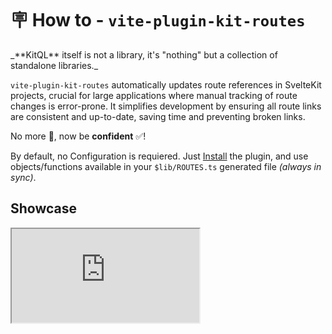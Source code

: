 
# 🪧 How to - `vite-plugin-kit-routes`

<Callout type="info" emoji="💡">
  _**KitQL** itself is not a library, it's "nothing" but a collection of standalone libraries._
</Callout>

`vite-plugin-kit-routes` automatically updates route references in SvelteKit projects, crucial for
large applications where manual tracking of route changes is error-prone. It simplifies development
by ensuring all route links are consistent and up-to-date, saving time and preventing broken links.

No more 🤞, now be **confident** ✅!

By default, no Configuration is requiered. Just [Install](#installation) the plugin, and use
objects/functions available in your `$lib/ROUTES.ts` generated file _(always in sync)_.

## Showcase

<iframe src="https://www.youtube.com/embed/GH5NxbdCZ74?start=489" />

## Examples

```svelte filename="First example" {2, 9}
<script lang="ts">
  import { route } from '$lib/ROUTES'
</script>

<!-- 🤞 before, hardcoded string, error prone -->
<a href="/terms-and-conditions">Terms</a>

<!-- ✅ after, typechecked route, no more errors -->
<a href={route('/terms-and-conditions')}>Terms</a>
<!-- 
   If you change location of `/terms-and-conditions/+page.svelte`: 
     - the key '/terms-and-conditions' will not exist
     - `route` function will yell! 
-->
```

```svelte filename="With 1 route param" {2, 9}
<script lang="ts">
  import { route } from '$lib/ROUTES'
</script>

<!-- 🤞 before, hardcoded string, error prone -->
<a href="/site/123">Go to site</a>

<!-- ✅ after, typechecked route, no more errors -->
<a href={route('/site/[id]', { id: 123 })}>Go to site</a>
```

```svelte filename="With 1 Search Param*" {2, 9}
<script lang="ts">
  import { route } from '$lib/ROUTES'
</script>

<!-- 🤞 before, hardcoded string, error prone -->
<a href="/site/123?limit=3">Go to site</a>

<!-- ✅ after, typechecked route, no more errors -->
<a href={route('/site/[id]', { id: 123, limit: 3 })}>Go to site</a>
```

```svelte filename="With a named action" {4, 12}
<script lang="ts">
  import { enhance } from '$app/forms'
  import { page } from '$app/stores'
  import { route } from '$lib/ROUTES'

  const id = $page.params.id

  // 🤞 before, hardcoded string, error prone
  const action =  `/site/${id}?/send`

  // ✅ after, typechecked route, no more errors
  const action = route('send /site/[id]', { id })
</script>

<form method="POST" use:enhance {action}>
  <button>Check</button>
</form>
```

```svelte filename="LINKS - 1 reference in config*" {2, 9}
<script lang="ts">
  import { route } from '$lib/ROUTES'
</script>

<!-- 🤞 before, hardcoded string, error prone -->
<a href="https://twitter.com/jycouet">Twitter</a>

<!-- ✅ after, typechecked route, no more errors -->
<a href={route('twitter')}>Twitter</a>
```

```svelte filename="LINKS - with params & search params*" {2, 9}
<script lang="ts">
  import { route } from '$lib/ROUTES'
</script>

<!-- 🤞 before, hardcoded string, error prone -->
<img src="https://www.gravatar.com/avatar/jycouet?s=20&d=identicon" alt="logo" />

<!-- ✅ after, typechecked route, no more errors -->
<img src={route('gravatar', { str: 'jycouet', s: 20 })} alt="logo" />
```

<br />
<em>* You can add a lot of configs to specify search params, types, ...</em>
## Installation

```sh npm2yarn
npm i -D vite-plugin-kit-routes
```

## Demo

### Local

```bash
npm create kitql@latest --template kit-routes
```

### Online

[![](https://img.shields.io/badge/Open_in-SvelteLab-black?logo=svelte&color=%23FF3E00)](https://www.sveltelab.dev/?provider=github&owner=jycouet&repo=kitql&branch=main&path=%2Fpackages%2Fcreate-kitql%2Ftemplates%2Fkit-routes)

[![](https://img.shields.io/badge/Open_in-CodeSandbox-black?logo=codesandbox&color=%23151515)](https://codesandbox.io/p/sandbox/github/jycouet/kitql/tree/main/packages/create-kitql/templates/kit-routes)

[![](https://img.shields.io/badge/Open_in-StackBlitz-black?logo=stackblitz&color=%231269D3)](https://stackblitz.com/github.com/jycouet/kitql/tree/main/packages/create-kitql/templates/kit-routes)

## Configuration

Add the plugin like this:

```js filename="vite.config.js" {2, 9}
import { sveltekit } from '@sveltejs/kit/vite'
import { kitRoutes } from 'vite-plugin-kit-routes'

/** @type {import('vite').UserConfig} */
const config = {
  plugins: [
    sveltekit(),
    // ✅ Add the plugin
    kitRoutes()
  ]
}

export default config
```

It will generate a file `./src/lib/ROUTES.ts` at the start of your dev server & any update of any of
your `+page.svelte` | `+server.ts` | `+page.server.ts`.

## Side Notes

<Callout>You can make use of `ctrl + space` to discover config options. 🎉</Callout>

---

- What kind of format you want to use ?

_You can choose anyway_ 😜

```ts filename="vite.config.ts"
kitRoutes({
  /**
   * // format: `route(path)`                    -> default <-
   * route("/site/[id]", { id: 7, tab: 'info' })
   *
   * // format: `route(symbol)`
   * route("site_id", { id: 7, tab: 'info' })
   *
   * // format: `variables`                      (best for code splitting & privacy)
   * PAGE_site_id({ id: 7, tab: 'info' })
   *
   * // format: `object[path]`
   * PAGES["/site/[id]"]({ id: 7, tab: 'info' })
   *
   * // format: `object[symbol]`
   * PAGES.site_id({ id: 7, tab: 'info' })
   *
   * // you have also `route(path) & object[path]` AND `route(symbol) & object[symbol]`
   * // if you want everything to be exported
   */
  format: 'route(path)'
})
```

- In addition to formats, you can swich `on` a flag to have even shorter functions. This applies
  when you have only 1 required param.

```ts filename="vite.config.ts"
kitRoutes({
  /**
   * default is: `false`
   *
   * If you have only 1 required param, it will be a direct arg (not part of an object).
   *
   * route("/site/[id]", 7)       route(path)
   * route("site_id", 7)          route(symbol)
   * PAGE_site_id(7)              variables
   * PAGES["/site/[id]"](7)       object[path]
   * PAGES.site_id(7)             object[symbol]
   */
  format_short: true
})
```

- You like nice and formated files? You can add **any** cmd after the generation.

_Here is an example of prettier_

```ts filename="vite.config.ts"
kitRoutes({
  post_update_run: 'npm exec prettier ./src/lib/ROUTES.ts -- -w'
})
```

- You can specify a searchParam for some paths _(you can also do it globally)_

```ts filename="vite.config.ts"
kitRoutes({
  PAGES: {
    '/site': {
      explicit_search_params: {
        limit: { type: 'number' }
      }
    }
  }
})
```

- You can narrow down the type of params _(You can also change `"string | number"` default
  globally)_

```ts filename="vite.config.ts"
kitRoutes({
  PAGES: {
    '/site/[id]': {
      params: {
        id: { type: 'string' }
      }
    }
  }
})
```

- You want better typings? Add the `KIT_ROUTES` type... It will be crazy good! I'm not sure you are
  ready! _Under `PAGES`, `SERVERS` and `ACTIONS`, you will get autocompletion for route config._ 🤯

```ts filename="vite.config.ts"
import type { KIT_ROUTES } from '$lib/ROUTES'
import { kitRoutes } from 'vite-plugin-kit-routes'

kitRoutes<KIT_ROUTES>({
  // Conf
})
```

- You want to use some `LINKS` in different places in your app? Let's show you what we can do:

```ts filename="vite.config.ts"
kitRoutes({
  LINKS: {
    // reference to a hardcoded link
    twitter: 'https://twitter.com/jycouet',
    // ✅ <a href={LINKS.twitter}>Twitter</a>

    // reference to link with params! (Like svelteKit routes add [ ] to specify params)
    twitter_post: 'https://twitter.com/[name]/status/[id]',
    // ✅ <a href={LINKS.twitter_post({ name: 'jycouet', id: '1727089217707159569' })}>Twitter Post</a>

    // reference to link with params & search params!
    gravatar: {
      href: 'https://www.gravatar.com/avatar/[str]',
      explicit_search_params: {
        s: { type: 'number', default: 75 },
        d: { type: '"retro" | "identicon"', default: '"identicon"' }
      }
    }
    // ✅ <img src={LINKS.gravatar({ str: 'jycouet', s: 20 })} alt="logo" />
  }
})
```

---

Let me know what I forgot to add on [TwiX](https://twitter.com/jycouet), or what you would like to
see in the future. 🙏
